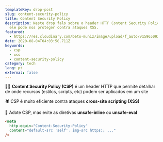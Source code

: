 ```yaml
---
templateKey: drop-post
slug: content-security-policy
title: Content Security Policy
description: Neste drop falo sobre o header HTTP Content Security Policy e como
  ele pode nos proteger contra ataques XSS.
featured:
  - https://res.cloudinary.com/beto-muniz/image/upload/f_auto/v1596509354/Social_nftbvw.png
date: 2020-08-04T04:03:58.711Z
keywords:
  - csp
  - xss
  - content-security-policy
category: tech
lang: pt
external: false
---
```


<Drop>

💂‍♀️ **Content Security Policy (CSP)** é um header HTTP que permite detalhar de onde recursos (estilos, scripts, etc) podem ser aplicados em um site

🕷 CSP é muito eficiente contra ataques **cross-site scripting (XSS)**

👏 Adote CSP, mas evite as diretivas **unsafe-inline** ou **unsafe-eval**

```html
<meta
  http-equiv="Content-Security-Policy"
  content="default-src 'self'; img-src https:; ..."
/>
```

</Drop>